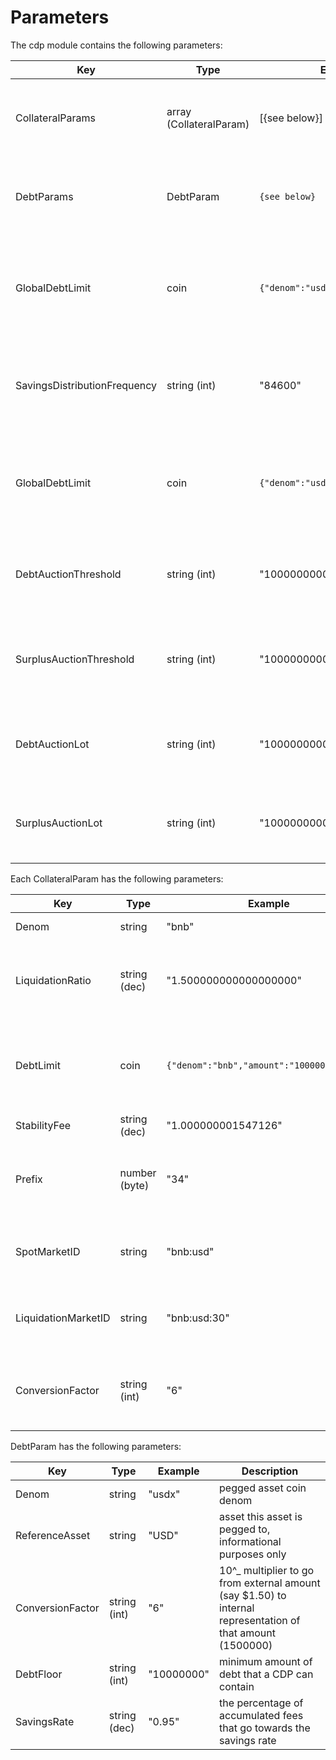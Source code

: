 



# Parameters

The cdp module contains the following parameters:

| Key                          | Type                    | Example                            | Description                                                      |
|------------------------------|-------------------------|------------------------------------|------------------------------------------------------------------|
| CollateralParams             | array (CollateralParam) | [{see below}]                      | array of params for each enabled collateral type                 |
| DebtParams                   | DebtParam               | `{see below}`                      | array of params for each enabled pegged asset                    |
| GlobalDebtLimit              | coin                    | `{"denom":"usdx","amount":"1000"}` | maximum pegged assets that can be minted across the whole system |
| SavingsDistributionFrequency | string (int)            | "84600"                            | number of seconds between distribution of the savings rate       |
| GlobalDebtLimit              | coin                    | `{"denom":"usdx","amount":"1000"}` | maximum pegged assets that can be minted across the whole system |
| DebtAuctionThreshold         | string (int)            | "100000000000"                     | amount of system debt before a debt auction is triggered         |
| SurplusAuctionThreshold      | string (int)            | "100000000000"                     | amount of system surplus before a surplus auction is triggered   |
| DebtAuctionLot               | string (int)            | "10000000000"                      | amount of debt that each debt auction will attempt to recoup     |
| SurplusAuctionLot            | string (int)            | "10000000000"                      | amount of surplus that will be sold at each surplus auction      |

Each CollateralParam has the following parameters:

| Key                 | Type          | Example                                    | Description                                                                     |
|---------------------|---------------|--------------------------------------------|-------------------------------------------------------------------------------|
| Denom               | string        | "bnb"                                      | collateral coin denom                                                         |
| LiquidationRatio    | string (dec)  | "1.500000000000000000"                     | the ratio under which a cdp with this collateral type will be liquidated      |
| DebtLimit           | coin          | `{"denom":"bnb","amount":"1000000000000"}` | maximum pegged asset that can be minted backed by this collateral type        |
| StabilityFee        | string (dec)  | "1.000000001547126"                        | per second fee                                                                |
| Prefix              | number (byte) | "34"                                       | identifier used in store keys - **must** be unique across collateral types    |
| SpotMarketID        | string        | "bnb:usd"                                  | price feed identifier for the spot price of this collateral type              |
| LiquidationMarketID | string        | "bnb:usd:30"                               | price feed identifier for the liquidation price of this collateral type       |
| ConversionFactor    | string (int)  | "6"                                        | 10^_ multiplier for external (BTC1.50) to internal (150000000) representation |

DebtParam has the following parameters:

| Key              | Type         | Example    | Description                                                                                                |
|------------------|--------------|------------|------------------------------------------------------------------------------------------------------------|
| Denom            | string       | "usdx"     | pegged asset coin denom                                                                                    |
| ReferenceAsset   | string       | "USD"      | asset this asset is pegged to, informational purposes only                                                 |
| ConversionFactor | string (int) | "6"        | 10^_ multiplier to go from external amount (say $1.50) to internal representation of that amount (1500000) |
| DebtFloor        | string (int) | "10000000" | minimum amount of debt that a CDP can contain                                                              |
| SavingsRate      | string (dec) | "0.95"     | the percentage of accumulated fees that go towards the savings rate                                        |

